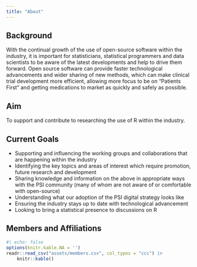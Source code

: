 ```yaml
---
title: "About"
---
```

## Background
With the continual growth of the use of open-source software within the industry, it is important for statisticians, statistical programmers and data scientists to be aware of the latest developments and help to drive them forward.  Open source software can provide faster technological advancements and wider sharing of new methods, which can make clinical trial development more efficient, allowing more focus to be on "Patients First” and getting medications to market as quickly and safely as possible. 

## Aim
To support and contribute to researching the use of R within the industry. 

## Current Goals

-   Supporting and influencing the working groups and collaborations that are happening within the industry
-   Identifying the key topics and areas of interest which require promotion, future research and development
-   Sharing knowledge and information on the above in appropriate ways with the PSI community (many of whom are not aware of or comfortable with open-source)
-   Understanding what our adoption of the PSI digital strategy looks like
-   Ensuring the industry stays up to date with technological advancement
-   Looking to bring a statistical presence to discussions on R

## Members and Affiliations

```r
#| echo: false
options(knitr.kable.NA = '')
readr::read_csv("assets/members.csv", col_types = "ccc") |>
    knitr::kable()
```
